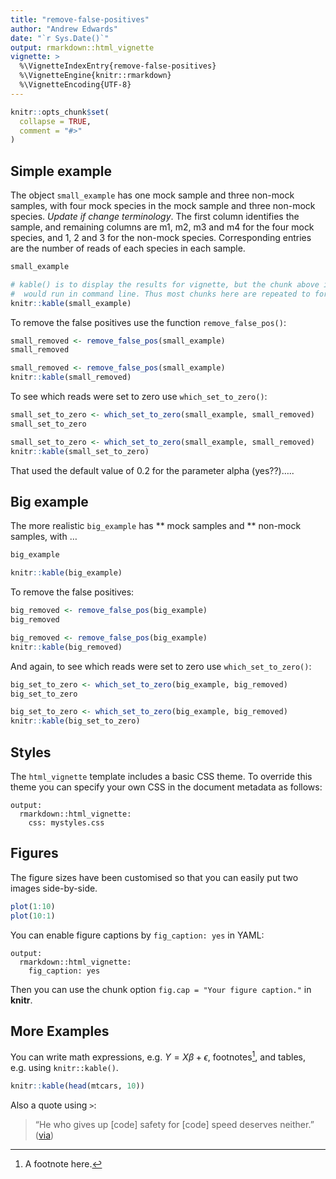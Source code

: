 ```yaml
---
title: "remove-false-positives"
author: "Andrew Edwards"
date: "`r Sys.Date()`"
output: rmarkdown::html_vignette
vignette: >
  %\VignetteIndexEntry{remove-false-positives}
  %\VignetteEngine{knitr::rmarkdown}
  %\VignetteEncoding{UTF-8}
---
```


```r
knitr::opts_chunk$set(
  collapse = TRUE,
  comment = "#>"
)
```

## Simple example

The object `small_example` has one mock sample and three non-mock samples, with four
mock species in the mock sample and three non-mock species. *Update if change
terminology*. The first column identifies the sample, and remaining columns are
m1, m2, m3 and m4 for the four mock species, and 1, 2 and 3 for the non-mock species.
Corresponding entries are the number of reads of each species in each sample.


```r
small_example
```

```r
# kable() is to display the results for vignette, but the chunk above is what you
#  would run in command line. Thus most chunks here are repeated to format the output.
knitr::kable(small_example)      
```

To remove the false positives use the function `remove_false_pos()`:

```r
small_removed <- remove_false_pos(small_example)
small_removed
```

```r
small_removed <- remove_false_pos(small_example)
knitr::kable(small_removed)
```

To see which reads were set to zero use `which_set_to_zero()`:

```r
small_set_to_zero <- which_set_to_zero(small_example, small_removed)
small_set_to_zero
```

```r
small_set_to_zero <- which_set_to_zero(small_example, small_removed)
knitr::kable(small_set_to_zero)
```

That used the default value of 0.2 for the parameter alpha (yes??).....

## Big example

The more realistic `big_example` has ** mock samples and ** non-mock samples,
with ...

```r
big_example
```

```r
knitr::kable(big_example)
```

To remove the false positives:

```r
big_removed <- remove_false_pos(big_example)
big_removed
```

```r
big_removed <- remove_false_pos(big_example)
knitr::kable(big_removed)
```

And again, to see which reads were set to zero use `which_set_to_zero()`:

```r
big_set_to_zero <- which_set_to_zero(big_example, big_removed)
big_set_to_zero
```

```r
big_set_to_zero <- which_set_to_zero(big_example, big_removed)
knitr::kable(big_set_to_zero)
```


## Styles

The `html_vignette` template includes a basic CSS theme. To override this theme you can specify your own CSS in the document metadata as follows:

    output: 
      rmarkdown::html_vignette:
        css: mystyles.css

## Figures

The figure sizes have been customised so that you can easily put two images side-by-side. 

```r
plot(1:10)
plot(10:1)
```

You can enable figure captions by `fig_caption: yes` in YAML:

    output:
      rmarkdown::html_vignette:
        fig_caption: yes

Then you can use the chunk option `fig.cap = "Your figure caption."` in **knitr**.

## More Examples

You can write math expressions, e.g. $Y = X\beta + \epsilon$, footnotes^[A footnote here.], and tables, e.g. using `knitr::kable()`.

```r
knitr::kable(head(mtcars, 10))
```

Also a quote using `>`:

> "He who gives up [code] safety for [code] speed deserves neither."
([via](https://twitter.com/hadleywickham/status/504368538874703872))
